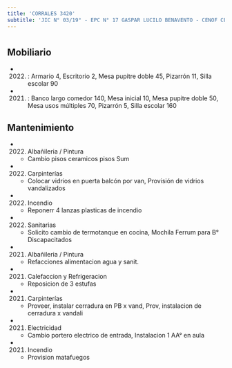 ```yaml
---
title: 'CORRALES 3420'
subtitle: 'JIC N° 03/19° - EPC N° 17 GASPAR LUCILO BENAVENTO - CENOF CENTRO CORRALES - PI BICHITO DE LUZ - EPC N° 18 SAN JUAN BAUTISTA DE LA SALLE - EPA N° 18 SAN JUAN BAUTISTA DE LA SALLE - JII N° 07/19° - CAIYJ CLUB DE JOVENES SOLDATI'
---
```


#


## Mobiliario

*  (2022) : Armario 4, Escritorio 2, Mesa pupitre doble 45, Pizarrón 11, Silla escolar 90 

*  (2021) : Banco largo comedor 140, Mesa inicial 10, Mesa pupitre doble 50, Mesa usos múltiples 70, Pizarrón 5, Silla escolar 160 





## Mantenimiento

*  (2022) Albañileria / Pintura 
    + Cambio pisos ceramicos pisos Sum

*  (2022) Carpinterías 
    + Colocar vidrios en puerta balcón por van, Provisión de vidrios vandalizados

*  (2022) Incendio 
    + Reponerr 4 lanzas plasticas de incendio

*  (2022) Sanitarias 
    + Solicito cambio de termotanque en cocina, Mochila Ferrum para B° Discapacitados

*  (2021) Albañileria / Pintura 
    + Refacciones alimentacion agua y sanit.

*  (2021) Calefaccion y Refrigeracion 
    + Reposicion de 3 estufas

*  (2021) Carpinterías 
    + Proveer, instalar cerradura en PB x vand, Prov, instalacion de cerradura x vandali

*  (2021) Electricidad 
    + Cambio portero electrico de entrada, Instalacion 1 AA° en aula

*  (2021) Incendio 
    + Provision matafuegos



